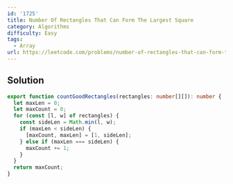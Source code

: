 ```yaml
---
id: '1725'
title: Number Of Rectangles That Can Form The Largest Square
category: Algorithms
difficulty: Easy
tags:
  - Array
url: https://leetcode.com/problems/number-of-rectangles-that-can-form-the-largest-square
---
```


## Solution

```typescript filename="solution.ts" copy
export function countGoodRectangles(rectangles: number[][]): number {
  let maxLen = 0;
  let maxCount = 0;
  for (const [l, w] of rectangles) {
    const sideLen = Math.min(l, w);
    if (maxLen < sideLen) {
      [maxCount, maxLen] = [1, sideLen];
    } else if (maxLen === sideLen) {
      maxCount += 1;
    }
  }
  return maxCount;
}
```
